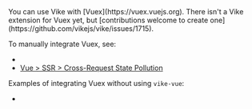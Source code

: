 
<CommunityNote />
You can use Vike with [Vuex](https://vuex.vuejs.org).

<Contribution>
There isn't a <Link href="/extensions">Vike extension</Link> for Vuex yet, but [contributions welcome to create one](https://github.com/vikejs/vike/issues/1715).
</Contribution>

To manually integrate Vuex, see:
- <Link href="/stores#ssr" doNotInferSectionTitle />
- [Vue > SSR > Cross-Request State Pollution](https://vuejs.org/guide/scaling-up/ssr.html#cross-request-state-pollution)


Examples of integrating Vuex without using <Link href="/vike-vue">`vike-vue`</Link>:
 - <Example timestamp="2023.10" repo="brillout/vike-with-vuex" />
